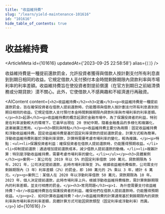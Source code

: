 ```yaml
---
title: "收益維持費"
slug: "/learn/yield-maintenance-101616"
id: "101616"
hide_table_of_contents: true
---
```



# 收益維持費

<ArticleMeta id={101616} updatedAt={'2023-09-25 22:58:58'} alias={`[]`} />
<div className='border-solid border-b border-t-0 my-4 border-[var(--ifm-color-gray-300)]' />

收益維持費是一種提前還款罰金，允許投資者獲得與借款人按計劃支付所有利息直到到期日相同的收益。它規定借款人支付預付本金時間剩餘期限內貸款利率與市場利率的利率差額。收益維持費旨在使投資者對提前償還（在官方到期日之前結清債務或分期貸款）漠不關心。此外，它使借款人不感興趣和不經濟進行再融資。

<AIContent content={`<h2>收益維持費</h2><h3>定義</h3><p>收益維持費是一種提前還款罰金，旨在確保投資者在借款人提前還款時，仍能獲得與借款人按計劃支付所有利息直到到期日相同的收益。它規定借款人支付預付本金時間剩餘期限內貸款利率與市場利率的利率差額。</p><h3>起源</h3><p>收益維持費的概念起源於金融市場中，為了保護投資者的利益，特別是在利率波動較大的環境下。它最早出現在 20 世紀中期，隨着金融產品的多樣化和複雜化，逐漸被廣泛應用。</p><h3>類別與特點</h3><p>收益維持費主要分為兩類：固定收益維持費和浮動收益維持費。固定收益維持費是基於固定利率貸款的提前還款罰金，計算方式較為簡單。浮動收益維持費則基於浮動利率貸款，計算時需要考慮市場利率的變化，較為複雜。</p><p>特點：<ul><li>保護投資者利益：確保投資者在借款人提前還款時，仍能獲得預期收益。</li><li>抑制提前還款：通過增加提前還款成本，減少借款人提前還款的動機。</li><li>複雜計算：特別是浮動收益維持費，需要考慮市場利率的變化。</li></ul></p><h3>具體案例</h3><p>案例一：某公司在 2019 年以 5% 的固定利率借款 100 萬元，貸款期限為 5 年。2021 年，公司決定提前還款，此時市場利率降至 3%。根據收益維持費條款，公司需支付剩餘期限內（3 年）利率差額（2%）的罰金，即 100 萬元的 2% 乘以 3 年，總計 6 萬元。</p><p>案例二：某個人在 2020 年以浮動利率借款 50 萬元，貸款期限為 10 年。2023 年，個人決定提前還款，此時市場利率上升。根據浮動收益維持費條款，需計算剩餘期限內的利率差額，並支付相應的罰金。</p><h3>常見問題</h3><p>1. 為什麼需要支付收益維持費？<br/>收益維持費旨在保護投資者的利益，確保他們在借款人提前還款時，仍能獲得預期收益。</p><p>2. 如何計算收益維持費？<br/>收益維持費的計算通常基於剩餘期限內的貸款利率與市場利率的利率差額，具體計算方式可能因貸款類型（固定利率或浮動利率）而異。</p>`} id={101616} />
